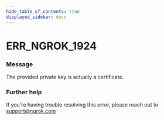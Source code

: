 ```yaml
---
hide_table_of_contents: true
displayed_sidebar: docs
---
```



# ERR_NGROK_1924

### Message
The provided private key is actually a certificate.

<ErrorDetails error='err_ngrok_1924' />


### Further help
If you're having trouble resolving this error, please reach out to [support@ngrok.com](mailto:support@ngrok.com?subject=Help%20with%20ERR_NGROK_1924)

